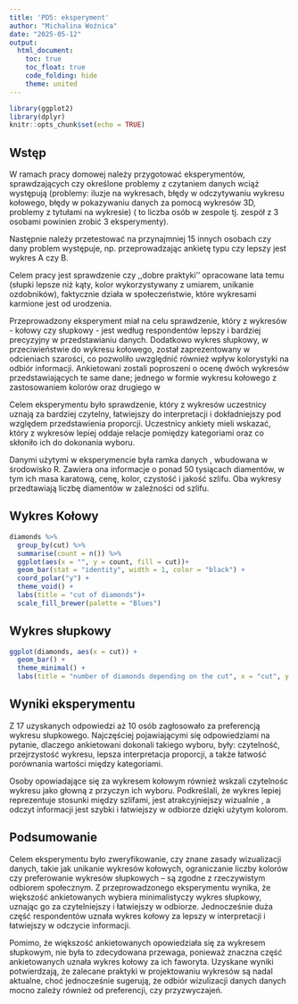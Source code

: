---
title: 'PD5: eksperyment'
author: "Michalina Woźnica"
date: "2025-05-12"
output: 
  html_document:
    toc: true
    toc_float: true
    code_folding: hide
    theme: united
---

```{r setup, include=FALSE}
library(ggplot2)
library(dplyr)
knitr::opts_chunk$set(echo = TRUE)
```

## Wstęp
\subsection{Treść zadania}
\noindent W ramach pracy domowej należy przygotować \textit{K} eksperymentów, sprawdzających czy określone problemy z czytaniem danych wciąż występują (problemy: iluzje na wykresach, błędy w odczytywaniu wykresu kołowego, błędy w pokazywaniu danych za pomocą wykresów 3D, problemy z tytułami na wykresie) (\textit{K} to liczba osób w zespole tj. zespół z 3 osobami powinien zrobić 3 eksperymenty).

\noindent Następnie należy przetestować na przynajmniej 15 innych osobach czy dany problem występuje, np. przeprowadzając ankietę typu czy lepszy jest wykres A czy B.

\noindent Celem pracy jest sprawdzenie czy ,,dobre praktyki'' opracowane lata temu (słupki lepsze niż kąty, kolor wykorzystywany z umiarem, unikanie ozdobników), faktycznie działa w społeczeństwie, które wykresami karmione jest od urodzenia.

\subsection{Opis przeprowadzonego eksperymentu}
Przeprowadzony eksperyment miał na celu sprawdzenie, który z wykresów - kołowy czy słupkowy - jest według respondentów lepszy i bardziej precyzyjny w przedstawianiu danych. Dodatkowo wykres słupkowy, w przeciwieństwie do wykresu kołowego, został zaprezentowany w odcieniach szarości, co pozwoliło uwzględnić również wpływ kolorystyki na odbiór informacji. Ankietowani zostali poproszeni o ocenę dwóch wykresów przedstawiających te same dane; jednego w formie wykresu kołowego z zastosowaniem kolorów oraz drugiego w 

Celem eksperymentu było sprawdzenie, który z wykresów uczestnicy uznają za bardziej czytelny, łatwiejszy do interpretacji i dokładniejszy pod względem przedstawienia proporcji. Uczestnicy ankiety mieli wskazać, który z wykresów lepiej oddaje relacje pomiędzy kategoriami oraz co skłoniło ich do dokonania wyboru.

Danymi użytymi w eksperymencie była ramka danych \textit{diamonds}, wbudowana w środowisko R. Zawiera ona informacje o ponad 50 tysiącach diamentów, w tym ich masa karatową, cenę, kolor, czystość i jakość szlifu. Oba wykresy przedtawiają liczbę diamentów w zależności od szlifu.

## Wykres Kołowy
```{r pie-chart}
diamonds %>% 
  group_by(cut) %>% 
  summarise(count = n()) %>% 
  ggplot(aes(x = "", y = count, fill = cut))+
  geom_bar(stat = "identity", width = 1, color = "black") +
  coord_polar("y") +
  theme_void() +
  labs(title = "cut of diamonds")+
  scale_fill_brewer(palette = "Blues")
```
 
## Wykres słupkowy
```{r bar-chart}
ggplot(diamonds, aes(x = cut)) +
  geom_bar() +
  theme_minimal() +
  labs(title = "number of diamonds depending on the cut", x = "cut", y ="count")

```

## Wyniki eksperymentu

Z 17 uzyskanych odpowiedzi aż 10 osób zagłosowało za preferencją wykresu słupkowego. Najczęściej pojawiającymi się odpowiedziami na pytanie, dlaczego ankietowani dokonali takiego wyboru, były: czytelność, przejrzystość wykresu, lepsza interpretacja proporcji, a także łatwość porównania wartości między kategoriami. 

Osoby opowiadające się za wykresem kołowym również wskzali czytelnośc wykresu jako głowną z przyczyn ich wyboru. Podkreślali, że wykres lepiej reprezentuje stosunki między szlifami, jest atrakcyjniejszy wizualnie , a odczyt informacji jest szybki i łatwiejszy w odbiorze dzięki użytym kolorom. 

## Podsumowanie 
Celem eksperymentu było zweryfikowanie, czy znane zasady wizualizacji danych, takie jak unikanie wykresów kołowych, ograniczanie liczby kolorów czy preferowanie wykresów słupkowych – są zgodne z rzeczywistym odbiorem społecznym. Z przeprowadzonego eksperymentu wynika, że większość ankietowanych wybiera minimalistyczy wykres słupkowy, uznając go za czytelniejszy i łatwiejszy w odbiorze. Jednocześnie duża część respondentów uznała wykres kołowy za lepszy w interpretacji i łatwiejszy w odczycie informacji. 

Pomimo, że większość ankietowanych opowiedziała się za wykresem słupkowym, nie była to zdecydowana przewaga, ponieważ znaczna część ankietowanych uznała wykres kołowy za ich faworyta. Uzyskane wyniki potwierdzają, że zalecane praktyki w projektowaniu wykresów są nadal aktualne, choć jednocześnie sugerują, że odbiór wizulizacji danych danych mocno zależy również od preferencji, czy przyzwyczajeń. 
